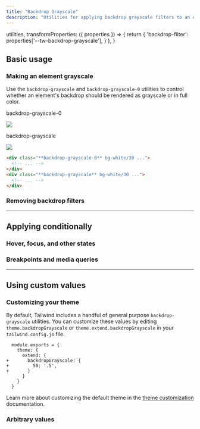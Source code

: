 ```yaml
---
title: "Backdrop Grayscale"
description: "Utilities for applying backdrop grayscale filters to an element."
---
```



  utilities,
  transformProperties: ({ properties }) => {
    return {
      'backdrop-filter': properties['--tw-backdrop-grayscale'],
    }
  },
}

## Basic usage

### Making an element grayscale

Use the `backdrop-grayscale` and `backdrop-grayscale-0` utilities to control whether an element's backdrop should be rendered as grayscale or in full color.

<Example p="none">
  <div class="flex justify-start sm:block overflow-scroll sm:overflow-visible scroll-p-8">
  <div class="flex items-center justify-around gap-6 sm:gap-4 font-mono font-bold shrink-0 p-8">
    <div class="flex flex-col items-center shrink-0">
      <p class="font-medium text-sm text-gray-500 font-mono text-center mb-3">backdrop-grayscale-0</p>
      <div class="relative">
        <div class="absolute inset-6 backdrop-grayscale-0 h-20 w-20 bg-white/30"></div>
        <img class="w-32 h-32 object-cover rounded-lg shadow-xl" src="https://images.unsplash.com/photo-1554629947-334ff61d85dc?ixid=MnwxMjA3fDB8MHxwaG90by1wYWdlfHx8fGVufDB8fHx8&ixlib=rb-1.2.1&auto=format&fit=crop&w=320&h=320&q=80" />
        <div class="absolute inset-0 ring-1 ring-inset ring-black/10 rounded-lg"></div>
      </div>
    </div>
    <div class="flex flex-col items-center shrink-0">
      <p class="font-medium text-sm text-gray-500 font-mono text-center mb-3">backdrop-grayscale</p>
      <div class="relative">
        <div class="absolute inset-6 backdrop-grayscale h-20 w-20 bg-white/30"></div>
        <img class="w-32 h-32 object-cover rounded-lg shadow-xl" src="https://images.unsplash.com/photo-1554629947-334ff61d85dc?ixid=MnwxMjA3fDB8MHxwaG90by1wYWdlfHx8fGVufDB8fHx8&ixlib=rb-1.2.1&auto=format&fit=crop&w=320&h=320&q=80" />
        <div class="absolute inset-0 ring-1 ring-inset ring-black/10 rounded-lg"></div>
      </div>
    </div>
  </div>
  </div>
</Example>

```html
<div class="**backdrop-grayscale-0** bg-white/30 ...">
  <!-- ... -->
</div>
<div class="**backdrop-grayscale** bg-white/30 ...">
  <!-- ... -->
</div>
```

### Removing backdrop filters

<RemovingBackdropFilters defaultClass="backdrop-blur-md backdrop-grayscale" />

---

## <Heading ignore>Applying conditionally</Heading>

### <Heading ignore>Hover, focus, and other states</Heading>

<HoverFocusAndOtherStates defaultClass="backdrop-grayscale" featuredClass="backdrop-grayscale-0" />

### <Heading ignore>Breakpoints and media queries</Heading>

<BreakpointsAndMediaQueries defaultClass="backdrop-grayscale" featuredClass="backdrop-grayscale-0" />

---

## Using custom values

### Customizing your theme

By default, Tailwind includes a handful of general purpose `backdrop-grayscale` utilities. You can customize these values by editing `theme.backdropGrayscale` or `theme.extend.backdropGrayscale` in your `tailwind.config.js` file.

```diff-js tailwind.config.js
  module.exports = {
    theme: {
      extend: {
+       backdropGrayscale: {
+         50: '.5',
+       }
      }
    }
  }
```

Learn more about customizing the default theme in the [theme customization](/docs/theme#customizing-the-default-theme) documentation.

### Arbitrary values

<ArbitraryValues property="backdrop-grayscale" featuredClass="backdrop-grayscale-[.5]" />
